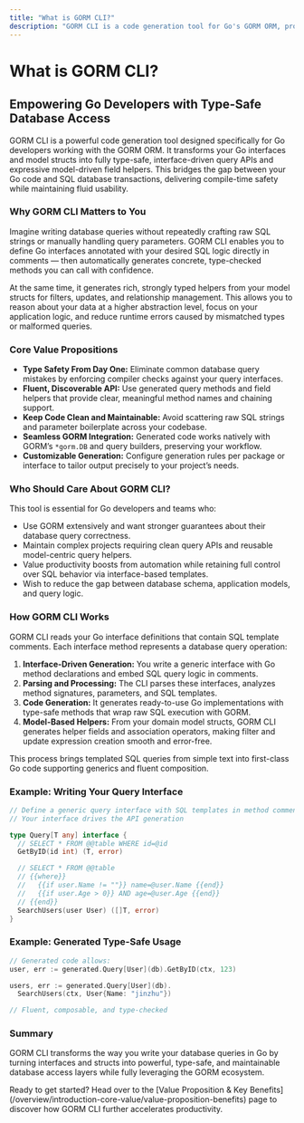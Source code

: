 ```yaml
---
title: "What is GORM CLI?"
description: "GORM CLI is a code generation tool for Go's GORM ORM, providing type-safe, interface-driven query APIs and model-driven field helpers. It bridges the gap between your models and database queries, delivering compile-time safety and a fluent API that seamlessly integrates with GORM, boosting productivity and reducing runtime errors."
---
```


# What is GORM CLI?

## Empowering Go Developers with Type-Safe Database Access

GORM CLI is a powerful code generation tool designed specifically for Go developers working with the GORM ORM. It transforms your Go interfaces and model structs into fully type-safe, interface-driven query APIs and expressive model-driven field helpers. This bridges the gap between your Go code and SQL database transactions, delivering compile-time safety while maintaining fluid usability.

### Why GORM CLI Matters to You

Imagine writing database queries without repeatedly crafting raw SQL strings or manually handling query parameters. GORM CLI enables you to define Go interfaces annotated with your desired SQL logic directly in comments — then automatically generates concrete, type-checked methods you can call with confidence.

At the same time, it generates rich, strongly typed helpers from your model structs for filters, updates, and relationship management. This allows you to reason about your data at a higher abstraction level, focus on your application logic, and reduce runtime errors caused by mismatched types or malformed queries.

### Core Value Propositions

- **Type Safety From Day One:** Eliminate common database query mistakes by enforcing compiler checks against your query interfaces.
- **Fluent, Discoverable API:** Use generated query methods and field helpers that provide clear, meaningful method names and chaining support.
- **Keep Code Clean and Maintainable:** Avoid scattering raw SQL strings and parameter boilerplate across your codebase.
- **Seamless GORM Integration:** Generated code works natively with GORM’s `*gorm.DB` and query builders, preserving your workflow.
- **Customizable Generation:** Configure generation rules per package or interface to tailor output precisely to your project’s needs.

### Who Should Care About GORM CLI?

This tool is essential for Go developers and teams who:

- Use GORM extensively and want stronger guarantees about their database query correctness.
- Maintain complex projects requiring clean query APIs and reusable model-centric query helpers.
- Value productivity boosts from automation while retaining full control over SQL behavior via interface-based templates.
- Wish to reduce the gap between database schema, application models, and query logic.

### How GORM CLI Works

GORM CLI reads your Go interface definitions that contain SQL template comments. Each interface method represents a database query operation:

1. **Interface-Driven Generation:** You write a generic interface with Go method declarations and embed SQL query logic in comments.
2. **Parsing and Processing:** The CLI parses these interfaces, analyzes method signatures, parameters, and SQL templates.
3. **Code Generation:** It generates ready-to-use Go implementations with type-safe methods that wrap raw SQL execution with GORM.
4. **Model-Based Helpers:** From your domain model structs, GORM CLI generates helper fields and association operators, making filter and update expression creation smooth and error-free.

This process brings templated SQL queries from simple text into first-class Go code supporting generics and fluent composition.


### Example: Writing Your Query Interface

```go
// Define a generic query interface with SQL templates in method comments
// Your interface drives the API generation

type Query[T any] interface {
  // SELECT * FROM @@table WHERE id=@id
  GetByID(id int) (T, error)

  // SELECT * FROM @@table
  // {{where}}
  //   {{if user.Name != ""}} name=@user.Name {{end}}
  //   {{if user.Age > 0}} AND age=@user.Age {{end}}
  // {{end}}
  SearchUsers(user User) ([]T, error)
}
```

### Example: Generated Type-Safe Usage

```go
// Generated code allows:
user, err := generated.Query[User](db).GetByID(ctx, 123)

users, err := generated.Query[User](db).
  SearchUsers(ctx, User{Name: "jinzhu"})

// Fluent, composable, and type-checked
```

### Summary

GORM CLI transforms the way you write your database queries in Go by turning interfaces and structs into powerful, type-safe, and maintainable database access layers while fully leveraging the GORM ecosystem.


<Info>
Ready to get started? Head over to the [Value Proposition & Key Benefits](/overview/introduction-core-value/value-proposition-benefits) page to discover how GORM CLI further accelerates productivity.
</Info>